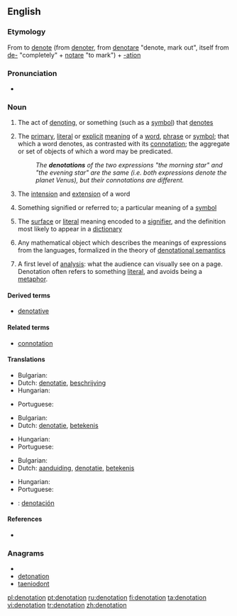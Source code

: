 ==English==
{{wikipedia}}

===Etymology===
From to [[denote]] (from {{etyl|frm}} [[denoter]], from {{etyl|la}} [[denotare]] "denote, mark out", itself from [[de-]] "completely" + [[notare]] "to mark") + [[-ation]]

===Pronunciation===
* {{rhymes|eɪʃǝn}}

===Noun===
{{en-noun}}

# The act of [[denoting]], or something (such as a [[symbol]]) that [[denote]]s
# {{logic|linguistics|semiotics}} The [[primary]], [[literal]] or [[explicit]] [[meaning]] of a [[word]], [[phrase]] or [[symbol]]; that which a word denotes, as contrasted with its [[connotation]]; the aggregate or set of objects of which a word may be predicated.
#: ''The '''denotations''' of the two expressions "the morning star" and "the evening star" are the same (i.e. both expressions denote the planet Venus), but their connotations are different.''
# {{philosophy|logic}} The [[intension]] and [[extension]] of a word
# {{semantics}} Something signified or referred to; a particular meaning of a [[symbol]]
# {{semiotics}} The [[surface]] or [[literal]] meaning encoded to a [[signifier]], and the definition most likely to appear in a [[dictionary]]
# {{computer science}} Any mathematical object which describes the meanings of expressions from the languages, formalized in the theory of [[denotational semantics]]
# {{context|media-studies}} A first level of [[analysis]]: what the audience can visually see on a page. Denotation often refers to something [[literal]], and avoids being a [[metaphor]].

====Derived terms====
* [[denotative]]

====Related terms====
* [[connotation]]

====Translations====
{{trans-top|act of denoting}}
* Bulgarian: {{t|bg|означаване|n|sc=Cyrl}}
* Dutch: [[denotatie]], [[beschrijving]]
* Hungarian: {{t|hu|megjelölés}}
{{trans-mid}}
* Portuguese: {{t+|pt|denotação|f}}
{{trans-bottom}}

{{trans-top|primary or explicit meaning}}
* Bulgarian: {{t|bg|главно значение|n|sc=Cyrl}}
* Dutch: [[denotatie]], [[betekenis]] 
{{trans-mid}}
* Hungarian: {{t+|hu|jelentés}}
* Portuguese: {{t+|pt|denotação|f}}
{{trans-bottom}}

{{trans-top|something signified or referred to}}
* Bulgarian: {{t|bg|обозначение|n|sc=Cyrl}}
* Dutch: [[aanduiding]], [[denotatie]], [[betekenis]] 
{{trans-mid}}
* Hungarian: {{t+|hu|jel}}
* Portuguese: {{t+|pt|denotação|f}}
{{trans-bottom}}

{{checktrans-top}}
* {{ttbc|Spanish}}: [[denotación]]
{{checktrans-bottom}}

====References====
* {{R:OED2}}

===Anagrams===
* {{alphagram|adeinnoott}}
* [[detonation#English|detonation]]
* [[taeniodont#English|taeniodont]]


[[pl:denotation]]
[[pt:denotation]]
[[ru:denotation]]
[[fi:denotation]]
[[ta:denotation]]
[[vi:denotation]]
[[tr:denotation]]
[[zh:denotation]]